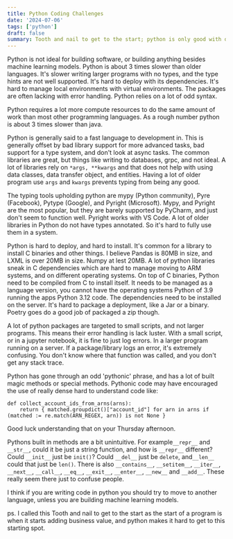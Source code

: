 ```yaml
---
title: Python Coding Challenges
date: '2024-07-06'
tags: ['python']
draft: false
summary: Tooth and nail to get to the start; python is only good with data scientist
---
```


Python is not ideal for building software, or building anything besides machine learning models. Python is about 3 times slower than older languages. It's slower writing larger programs with no types, and the type hints are not well supported. It's hard to deploy with its dependencies. It's hard to manage local environments with virtual environments. The packages are often lacking with error handling. Python relies on a lot of odd syntax.

Python requires a lot more compute resources to do the same amount of work than most other programming languages. As a rough number python is about 3 times slower than java.

Python is generally said to a fast language to development in. This is generally offset by bad library support for more advanced tasks, bad support for a type system, and don't look at async tasks. The common libraries are great, but things like writing to databases, grpc, and not ideal. A lot of libraries rely on `*args, **kwargs` and that does not help with using data classes, data transfer object, and entities. Having a lot of older program use `args` and `kwargs` prevents typing from being any good.

The typing tools upholding python are mypy (Python community), Pyre (Facebook), Pytype (Google), and Pyright (Microsoft). Mypy, and Pyright are the most popular, but they are barely supported by PyCharm, and just don't seem to function well. Pyright works with VS Code. A lot of older libraries in Python do not have types annotated. So it's hard to fully use them in a system.

Python is hard to deploy, and hard to install. It's common for a library to install C binaries and other things. I believe Pandas is 80MB in size, and LXML is over 20MB in size. Numpy at lest 20MB. A lot of python libraries sneak in C dependencies which are hard to manage moving to ARM systems, and on different operating systems. On top of C binaries, Python need to be compiled from C to install itself. It needs to be managed as a language version, you cannot have the operating systems Python of 3.9 running the apps Python 3.12 code. The dependencies need to be installed on the server. It's hard to package a deployment, like a Jar or a binary. Poetry goes do a good job of packaged a zip though.

A lot of python packages are targeted to small scripts, and not larger programs. This means their error handling is lack luster. With a small script, or in a jupyter notebook, it is fine to just log errors. In a larger program running on a server. If a package/library logs an error, it's extremely confusing. You don't know where that function was called, and you don't get any stack trace.

Python has gone through an odd 'pythonic' phrase, and has a lot of built magic methods or special methods. Pythonic code may have encouraged the use of really dense hard to understand code like:

```
def collect_account_ids_from_arns(arns):
    return { matched.groupdict()["account_id"] for arn in arns if (matched := re.match(ARN_REGEX, arn)) is not None }
```

Good luck understanding that on your Thursday afternoon.

Pythons built in methods are a bit unintuitive. For example`__repr__` and `__str__`, could it be just a string function, and how is `__repr__` different? Could `__init__` just be `init()`? Could `__del__` just be `delete`, and`__len__` could that just be `len()`. There is also `__contains__`, `__setitem__`, `__iter__`, `__next__`, `__call__`, `__eq__`, `__exit__`, `__enter__`, `__new__` and `__add__`. These really seem there just to confuse people.

I think if you are writing code in python you should try to move to another language, unless you are building machine learning models.

ps. I called this Tooth and nail to get to the start as the start of a program is when it starts adding business value, and python makes it hard to get to this starting spot.

